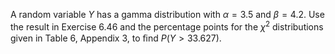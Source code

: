 A random variable $Y$ has a gamma distribution with $\alpha = 3.5$ and $\beta = 4.2$.
Use the result in Exercise 6.46 and the percentage points for the $\chi^2$ distributions given in Table 6, Appendix 3, to ﬁnd $P(Y > 33.627)$.
